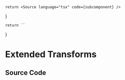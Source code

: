 
    return <Source language="tsx" code={subcomponent} />
}

    return ``
}

# Extended Transforms

<Meta isTemplate title="Tailwind/Theme/Extended/Transforms" />

<Documentation />

## Source Code

<SourceCode />